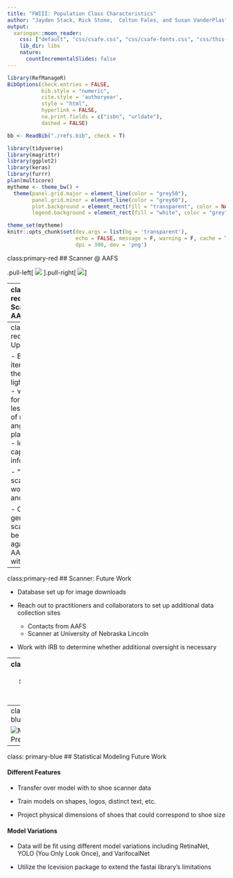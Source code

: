 ```yaml
---
title: "FWIII: Population Class Characteristics"
author: "Jayden Stack, Rick Stone,  Colton Fales, and Susan VanderPlas"
output:
  xaringan::moon_reader:
    css: ["default", "css/csafe.css", "css/csafe-fonts.css", "css/this-presentation.css"]
    lib_dir: libs
    nature:
      countIncrementalSlides: false
---
```


```r
library(RefManageR)
BibOptions(check.entries = FALSE,
           bib.style = "numeric",
           cite.style = 'authoryear',
           style = "html",
           hyperlink = FALSE,
           no.print.fields = c("isbn", "urldate"),
           dashed = FALSE)

bb <- ReadBib("./refs.bib", check = T)
```

```r
library(tidyverse)
library(magrittr)
library(ggplot2)
library(keras)
library(furrr)
plan(multicore)
mytheme <- theme_bw() +
  theme(panel.grid.major = element_line(color = "grey50"),
        panel.grid.minor = element_line(color = "grey60"),
        plot.background = element_rect(fill = "transparent", color = NA),
        legend.background = element_rect(fill = "white", color = "grey"))

theme_set(mytheme)
knitr::opts_chunk$set(dev.args = list(bg = 'transparent'),
                      echo = FALSE, message = F, warning = F, cache = T,
                      dpi = 300, dev = 'png')


```

class:primary-red
## Scanner @ AAFS

.pull-left[
![](images/scanner-demo-setup.jpeg) 
].pull-right[
![](images/scanner-demo2.jpeg)
]

---
class:primary-red
## Scanner @ AAFS


.pull-left[
![](images/scanner-demo.jpeg)].pull-right[
![](images/scanner-setup-brayden.jpeg)
]


---
class:primary-red
## Scanner Update

- Building iteration 2 of the scanner:
  - lighter weight
  - vacuum-formed box
  - less variability of mirror angles, camera placement, etc.
  - lower risk of capturing extra information
  
  - "Core" of scanner should work indoors and outdoors
  
- Original generation scanner should be operational again (after AAFS damage) within 2 weeks


---
class:primary-red
## Scanner: Future Work

- Database set up for image downloads

- Reach out to practitioners and collaborators to set up additional data collection sites

    - Contacts from AAFS
    - Scanner at University of Nebraska Lincoln

- Work with IRB to determine whether additional oversight is necessary


---
class:primary-blue
## Statistical Modeling Update

- Texture Detection
    - Model fit using icevision.ai
    - Regions identified automatically and then labeled
    - Model identifies largest area of the shoe and predicts well for that region
    - Very low accuracy on smaller shoe areas
    
- Plan to fit with shapes instead of textures to debug:
    - Is texture too subtle for the network to detect?
    - Is the model just not structured well for the features we're trying to detect?
    - Model structure vs. data quality vs. implementation

- All work performed on images from Zappos website


---
class: primary-blue
## Results

![Model Prediction](images/Snip20220403_31.png)

---
class: primary-blue
## Statistical Modeling Future Work

#### Different Features
- Transfer over model with to shoe scanner data

- Train models on shapes, logos, distinct text, etc. 

- Project physical dimensions of shoes that could correspond to shoe size

#### Model Variations

- Data will be fit using different model variations including RetinaNet, YOLO (You Only Look Once), and VarifocalNet

- Utilize the Icevision package to extend the fastai library’s limitations


